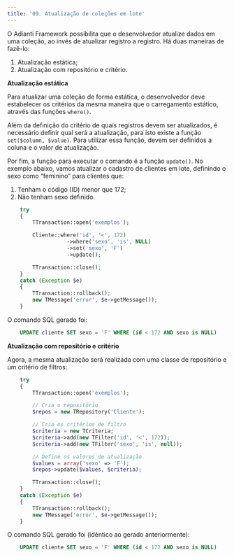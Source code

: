 ```yaml
---
title: '09. Atualização de coleções em lote'
---
```


O Adianti Framework possibilita que o desenvolvedor atualize dados em uma coleção, ao invés de atualizar registro a registro. Há duas maneiras de fazê-lo:

1.	Atualização estática;
2.	Atualização com repositório e critério.

**Atualização estática**

Para atualizar uma coleção de forma estática, o desenvolvedor deve estabelecer os critérios da mesma maneira que o carregamento estático, através das funções `where()`.

Além da definição do critério de quais registros devem ser atualizados, é necessário definir qual será a atualização, para isto existe a função `set($column, $value)`. Para utilizar essa função, devem ser definidos a coluna e o valor de atualização.

Por fim, a função para executar o comando é a função `update()`. No exemplo abaixo, vamos atualizar o cadastro de clientes em lote, definindo o sexo como “feminino” para clientes que:

1.	Tenham o código (ID) menor que 172;
2.	Não tenham sexo definido.

```php
    try
    {
        TTransaction::open('exemplos');

        Cliente::where('id', '<', 172)
                   ->where('sexo', 'is', NULL)
                   ->set('sexo', 'F')
                   ->update();

        TTransaction::close();
    }
    catch (Exception $e)
    {
        TTransaction::rollback();
        new TMessage('error', $e->getMessage());
    }
```

O comando SQL gerado foi:

```sql
    UPDATE cliente SET sexo = 'F' WHERE (id < 172 AND sexo is NULL)
```

**Atualização com repositório e critério**

Agora, a mesma atualização será realizada com uma classe de repositório e um critério de filtros:

```php
    try
    {
        TTransaction::open('exemplos');

        // Cria o repositório
        $repos = new TRepository('Cliente');

        // Cria os critérios de filtro
        $criteria = new TCriteria;
        $criteria->add(new TFilter('id', '<', 172));
        $criteria->add(new TFilter('sexo', 'is', null));

        // Define os valores de atualização
        $values = array('sexo' => 'F');
        $repos->update($values, $criteria);

        TTransaction::close();
    }
    catch (Exception $e)
    {
        TTransaction::rollback();
        new TMessage('error', $e->getMessage());
    }
```

O comando SQL gerado foi (idêntico ao gerado anteriormente):

```sql
    UPDATE cliente SET sexo = 'F' WHERE (id < 172 AND sexo is NULL)
```
